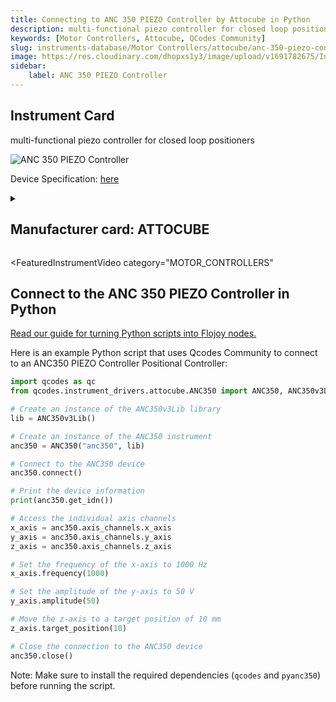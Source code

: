 ```yaml
---
title: Connecting to ANC 350 PIEZO Controller by Attocube in Python
description: multi-functional piezo controller for closed loop positioners
keywords: [Motor Controllers, Attocube, QCodes Community] 
slug: instruments-database/Motor Controllers/attocube/anc-350-piezo-controller 
image: https://res.cloudinary.com/dhopxs1y3/image/upload/v1691782675/Instruments/Positional%20Controller/ANC-350-PIEZO-Controller/ANC-350-PIEZO-Controller.jpg
sidebar:
    label: ANC 350 PIEZO Controller 
---
```



## Instrument Card

multi-functional piezo controller for closed loop positioners

![ANC 350 PIEZO Controller](https://res.cloudinary.com/dhopxs1y3/image/upload/v1691782675/Instruments/Positional%20Controller/ANC-350-PIEZO-Controller/ANC-350-PIEZO-Controller.jpg)

Device Specification: [here](https://www.attocube.com/downloads/anc350-piezo-motion-und-readout-controller.pdf)

<details style={{ marginTop: "15px"}}>
<summary><h2 style={{display:'inline'}}>Manufacturer card: ATTOCUBE</h2></summary>

![ATTOCUBE](https://res.cloudinary.com/dhopxs1y3/image/upload/v1692806147/Instruments/Vendor%20Logos/Attocube.png)

**Attocube** is a leading pioneer for nanotechnology solutions in precision motion and nanopositioning applications, cryogenic microscopy,

- Headquarters: Germany
- Yearly Revenue (millions, USD): 14
- Vendor Website: [here](https://www.attocube.com/en)

</details>


<FeaturedInstrumentVideo
  category="MOTOR_CONTROLLERS"
></FeaturedInstrumentVideo>

## Connect to the ANC 350 PIEZO Controller in Python

[Read our guide for turning Python scripts into Flojoy nodes.](https://docs.flojoy.ai/contribution/blocks/custom-flojoy-block/)



<Tabs>
<TabItem value="Flojoy" label="Flojoy" className="flojoy-instrument-tabs">

<SectionsCard category="MOTOR_CONTROLLERS" manufacturer="Attocube"></SectionsCard>

</TabItem>
<TabItem value="QCodes Community" label="QCodes Community">

Here is an example Python script that uses Qcodes Community to connect to an ANC350 PIEZO Controller Positional Controller:

```python
import qcodes as qc
from qcodes.instrument_drivers.attocube.ANC350 import ANC350, ANC350v3Lib

# Create an instance of the ANC350v3Lib library
lib = ANC350v3Lib()

# Create an instance of the ANC350 instrument
anc350 = ANC350("anc350", lib)

# Connect to the ANC350 device
anc350.connect()

# Print the device information
print(anc350.get_idn())

# Access the individual axis channels
x_axis = anc350.axis_channels.x_axis
y_axis = anc350.axis_channels.y_axis
z_axis = anc350.axis_channels.z_axis

# Set the frequency of the x-axis to 1000 Hz
x_axis.frequency(1000)

# Set the amplitude of the y-axis to 50 V
y_axis.amplitude(50)

# Move the z-axis to a target position of 10 mm
z_axis.target_position(10)

# Close the connection to the ANC350 device
anc350.close()
```

Note: Make sure to install the required dependencies (`qcodes` and `pyanc350`) before running the script.

</TabItem>
</Tabs>